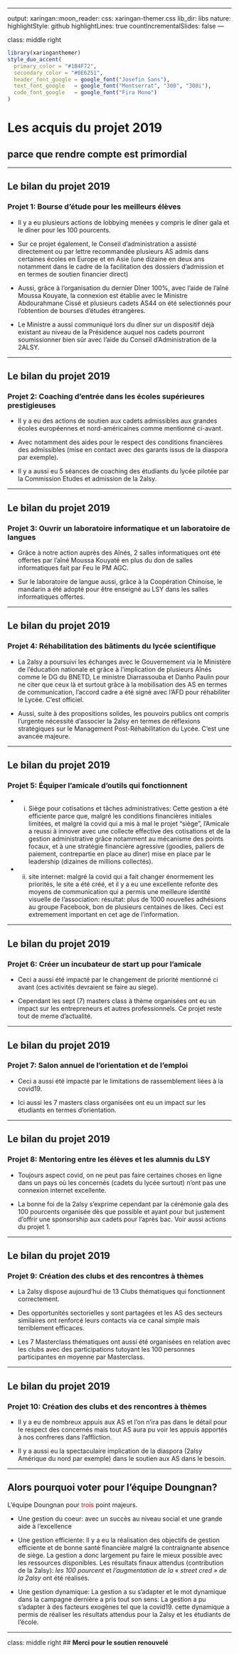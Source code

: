 
---

output: 
  xaringan::moon_reader:
    css: xaringan-themer.css
    lib_dir: libs
    nature:
        highlightStyle: github
        highlightLines: true
        countIncrementalSlides: false
---

class: middle right 
<style>

.center2 {
  margin: 0;
  position: absolute;
  top: 75%;
  left: 50%;
  -ms-transform: translate(-50%, -50%);
  transform: translate(-50%, -50%);
}

</style>

```{r xaringan-themer, include=FALSE, warning=FALSE}
library(xaringanthemer)
style_duo_accent(
  primary_color = "#1B4F72", 
  secondary_color = "#0E6251",
  header_font_google = google_font("Josefin Sans"),
  text_font_google   = google_font("Montserrat", "300", "300i"),
  code_font_google   = google_font("Fira Mono")
)
```



# **Les acquis du projet 2019**

## parce que rendre compte est primordial

---

## Le bilan du projet 2019 

### Projet 1: Bourse d'étude pour les meilleurs élèves

* Il y a eu plusieurs actions de lobbying menées y compris le dîner gala et le dîner pour les 100 pourcents.

* Sur ce projet également, le Conseil d'administration a assisté directement ou par lettre recommandée plusieurs AS admis dans certaines écoles en Europe et en Asie (une dizaine en deux ans notamment dans le cadre de la facilitation des dossiers d'admission et en termes de soutien financier direct)

* Aussi, grâce à l'organisation du dernier Dîner 100%, avec l'aide de l'aîné Moussa Kouyate, la connexion est établie avec le Ministre Abdourahmane Cissé et plusieurs cadets AS44 on été selectionnés pour l'obtention de bourses d'études étrangères.

* Le Ministre a aussi communiqué lors du dîner sur un dispositif déjà existant au niveau de la Présidence auquel nos cadets pourront soumissionner bien sûr avec l'aide du Conseil d’Administration de la 2ALSY.

---

## Le bilan du projet 2019 

### Projet 2: Coaching d'entrée dans les écoles supérieures prestigieuses

* Il y a eu des actions de soutien aux cadets admissibles aux grandes écoles européennes et nord-américaines comme mentionné ci-avant.

* Avec notamment des aides pour le respect des conditions financières des admissibles (mise en contact avec des garants issus de la diaspora par exemple). 

* Il y a aussi eu 5 séances de coaching des étudiants du lycée pilotée par la Commission Etudes et admission de la 2alsy.  

---

## Le bilan du projet 2019 

### Projet 3: Ouvrir un laboratoire informatique et un laboratoire de langues

* Grâce à notre action auprès des Aînés, 2 salles informatiques ont été offertes par l'aîné Moussa Kouyaté en plus du don de salles informatiques fait par Feu le PM AGC. 

* Sur le laboratoire de langue aussi, grâce à la Coopération Chinoise, le mandarin a été adopté pour être enseigné au LSY dans les salles informatiques offertes. 

---

## Le bilan du projet 2019 

### Projet 4: Réhabilitation des bâtiments du lycée scientifique

* La 2alsy a poursuivi les échanges avec le Gouvernement via le Ministère de l'éducation nationale et grâce à l'implication de plusieurs Aînés comme le DG du BNETD, Le ministre Diarrassouba et Danho Paulin pour ne citer que ceux là et surtout grâce à la mobilisation des AS en termes de communication, l'accord cadre a été signé avec l'AFD pour réhabiliter le Lycée. C'est officiel.

* Aussi, suite à des propositions solides, les pouvoirs publics ont compris l'urgente nécessité d'associer la 2alsy en termes de réflexions stratégiques sur le Management Post-Réhabilitation du Lycée. C'est une avancée majeure.

---

## Le bilan du projet 2019

### Projet 5: Équiper l'amicale d'outils qui fonctionnent

* (i) Siège pour cotisations et tâches administratives: Cette gestion a été efficiente parce que, malgré les conditions financières initiales limitées, et malgré la covid qui a mis à mal le projet "siège", l'Amicale a reussi à innover avec une collecte effective des cotisations et de la gestion administrative grâce notamment au mécanisme des points focaux, et à une stratégie financière agressive (goodies, paliers de paiement, contrepartie en place au dîner) mise en place par le leadership (dizaines de millions collectés). 

* (ii) site internet: malgré la covid qui a fait changer énormement les priorités, le site a été créé, et il y a eu une excellente refonte des moyens de communication qui a permis une meilleure identité visuelle de l'association: résultat: plus de 1000 nouvelles adhésions au groupe Facebook, bon de plusieurs centaines de likes. Ceci est extremement important en cet age de l'information.

---

## Le bilan du projet 2019

### Projet 6: Créer un incubateur de start up pour l'amicale

* Ceci a aussi été impacté par le changement de priorité mentionné ci avant (ces activités devraient se faire au siege). 

* Cependant les sept (7) masters class à thème organisées ont eu un impact sur les entrepreneurs et autres professionnels. Ce projet reste tout de meme d'actualité.

---

## Le bilan du projet 2019

### Projet 7: Salon annuel de l'orientation et de l'emploi

* Ceci a aussi été impacté par le limitations de rassemblement liées à la covid19.

* Ici aussi les 7 masters class organisées ont eu un impact sur les étudiants en termes d'orientation.

---

## Le bilan du projet 2019

### Projet 8: Mentoring entre les élèves et les alumnis du LSY

* Toujours aspect covid, on ne peut pas faire certaines choses en ligne dans un pays où les concernés (cadets du lycée surtout) n'ont pas une connexion internet excellente. 

* La bonne foi de la 2alsy s'exprime cependant par la cérémonie gala des 100 pourcents organisée dès que possible et ayant pour but justement d'offrir une sponsorship aux cadets pour l'après bac. Voir aussi actions du projet 1.

---

## Le bilan du projet 2019

### Projet 9: Création des clubs et des rencontres à thèmes

* La 2alsy dispose aujourd'hui de 13 Clubs thématiques qui fonctionnent correctement. 

* Des opportunités sectorielles y sont partagées et les AS des secteurs similaires ont renforcé leurs contacts via ce canal simple mais terriblement efficaces. 

* Les 7 Masterclass thématiques ont aussi été organisées en relation avec les clubs avec des participations tutoyant les 100 personnes participantes en moyenne par Masterclass.

---

## Le bilan du projet 2019

### Projet 10: Création des clubs et des rencontres à thèmes

* Il y a eu de nombreux appuis aux AS et l'on n'ira pas dans le détail pour le respect des concernés mais tout AS aura pu voir les appuis apportés à nos confreres dans l'affliction. 

* Il y a aussi eu la spectaculaire implication de la diaspora (2alsy Amérique du nord par exemple) dans le soutien aux AS dans le besoin. 

---

## **Alors pourquoi voter pour l'équipe Doungnan**?

L'équipe Doungnan pour <font color='red'>trois</font>  point majeurs.     

* Une gestion du coeur: avec un succès au niveau social et une grande aide à l'excellence

* Une gestion efficiente: Il y a eu la réalisation des objectifs de gestion efficiente et de bonne santé financière malgré la contraignante absence de siège. La gestion a donc largement pu faire le mieux possible avec les ressources disponibles. Les résultats finaux attendus (contribution de la 2alsy): *les 100 pourcent* et *l'augmentation de la « street cred » de la 2alsy* ont été réalisés.

* Une gestion dynamique: La gestion a su s'adapter et le mot dynamique dans la campagne dernière a pris tout son sens: La gestion a pu s'adapter à des facteurs exogènes tel que la covid19. cette dynamique a permis de réaliser les résultats attendus pour la 2alsy et les étudiants de l'école.

---
class: middle right 
## **Merci pour le soutien renouvelé**
